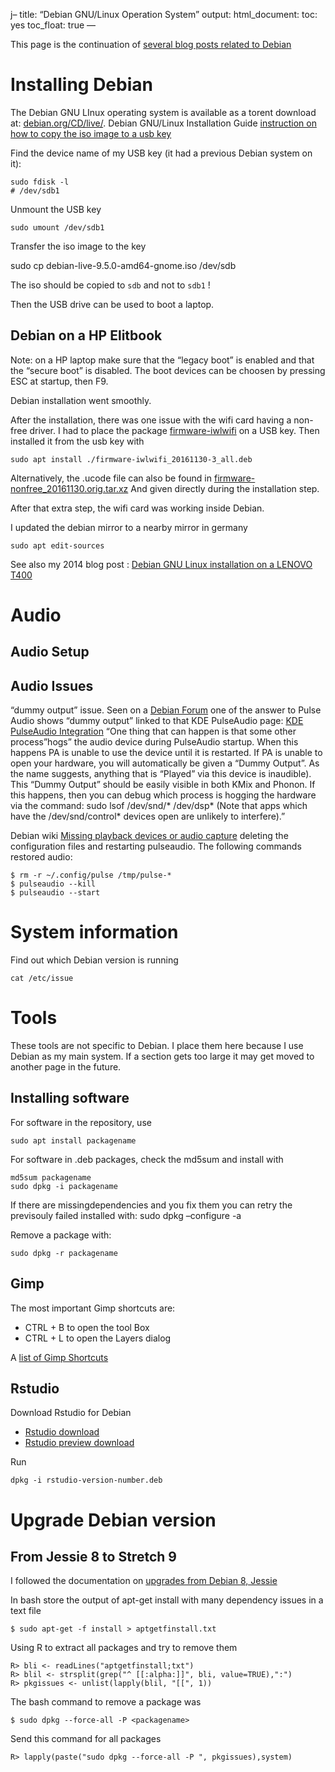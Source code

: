 j--
title: "Debian GNU/Linux Operation System"
output: 
  html_document: 
    toc: yes
    toc_float: true
---

This page is the continuation of 
[several blog posts related to Debian](https://paulremote.blogspot.fr/search/label/Debian)

# Installing Debian 

The Debian GNU LInux operating system is available as a torent download at: 
[debian.org/CD/live/](https://www.debian.org/CD/live/).
Debian GNU/Linux Installation Guide 
[instruction on how to copy the iso image to a usb key](https://www.debian.org/releases/stable/amd64/ch04s03.html.en) 

Find the device name of my USB key (it had a previous Debian system on it):

    sudo fdisk -l
    # /dev/sdb1 

Unmount the USB key

    sudo umount /dev/sdb1

Transfer the iso image to the key

   sudo cp debian-live-9.5.0-amd64-gnome.iso /dev/sdb

The iso should be copied to `sdb` and not to `sdb1` !

Then the USB drive can be used to boot a laptop. 


## Debian on a HP Elitbook
Note: on a HP laptop make sure that the "legacy boot" is enabled 
and that the "secure boot" is disabled.
The boot devices can be choosen by pressing ESC at startup, then F9.

Debian installation went smoothly. 

After the installation, 
there was one issue with the wifi card having a non-free driver.
I had to place the package 
[firmware-iwlwifi](https://packages.debian.org/stretch/firmware-iwlwifi)
on a USB key. Then installed it from the usb key with 

    sudo apt install ./firmware-iwlwifi_20161130-3_all.deb

Alternatively, the .ucode file can also be found in 
[firmware-nonfree_20161130.orig.tar.xz](http://http.debian.net/debian/pool/non-free/f/firmware-nonfree/firmware-nonfree_20161130.orig.tar.xz)
And given directly during the installation step.

After that extra step, the wifi card was working inside Debian.

I updated the debian mirror to a nearby mirror in germany

    sudo apt edit-sources

See also my 2014 blog post :
[Debian GNU Linux installation on a LENOVO T400](https://paulremote.blogspot.com/2014/05/debian-gnu-linux-installation.html)


# Audio

## Audio Setup

## Audio Issues
"dummy output" issue.
Seen on a [Debian Forum](http://forums.debian.net/viewtopic.php?f=7&t=104263) one of the answer to 
Pulse Audio shows "dummy output" linked to that KDE PulseAudio page:
[KDE PulseAudio Integration](https://www.freedesktop.org/wiki/Software/PulseAudio/Desktops/KDE/)
"One thing that can happen is that some other process "hogs" the audio device during PulseAudio startup. When this happens PA is unable to use the device until it is restarted. If PA is unable to open your hardware, you will automatically be given a "Dummy Output". As the name suggests, anything that is "Played" via this device is inaudible). This "Dummy Output" should be easily visible in both KMix and Phonon. If this happens, then you can debug which process is hogging the hardware via the command: sudo lsof /dev/snd/* /dev/dsp* (Note that apps which have the /dev/snd/control* devices open are unlikely to interfere)."

Debian wiki [Missing playback devices or audio capture](https://wiki.debian.org/PulseAudio#Missing_playback_devices_or_audio_capture)
deleting the configuration files and restarting pulseaudio. 
The following commands restored audio:

    $ rm -r ~/.config/pulse /tmp/pulse-*
    $ pulseaudio --kill
    $ pulseaudio --start


# System information

Find out which Debian version is running

    cat /etc/issue

# Tools

These tools are not specific to Debian. I place them here because 
I use Debian as my main system. If a section gets too large it may get
moved to another page in the future. 


## Installing software

For software in the repository, use

    sudo apt install packagename

For software in .deb packages, check the md5sum and install with

    md5sum packagename
    sudo dpkg -i packagename

If there are missingdependencies and you fix them you can retry the previsouly failed installed with:
    sudo dpkg --configure -a

Remove a package with:

    sudo dpkg -r packagename

## Gimp

The most important Gimp shortcuts are: 

 * CTRL + B to open the tool Box
 * CTRL + L to open the Layers dialog

A [list of Gimp Shortcuts](http://gimptips.com/articles/gimp-keyboard-shortcuts)


## Rstudio

Download Rstudio for Debian 

 * [Rstudio download](https://www.rstudio.com/products/rstudio/download/preview/)
 * [Rstudio preview download](https://www.rstudio.com/products/rstudio/download/preview/)

Run 

    dpkg -i rstudio-version-number.deb

# Upgrade Debian version

## From Jessie 8 to Stretch 9
I followed the documentation on 
[upgrades from Debian 8, Jessie](https://www.debian.org/releases/stable/amd64/release-notes/ch-upgrading.html)

In bash store the output of apt-get install with many dependency issues in a text file

    $ sudo apt-get -f install > aptgetfinstall.txt

Using R to extract  all packages and try to remove them

    R> bli <- readLines("aptgetfinstall;txt")
    R> blil <- strsplit(grep("^ [[:alpha:]]", bli, value=TRUE),":")
    R> pkgissues <- unlist(lapply(blil, "[[", 1))

The bash command to remove a package was

    $ sudo dpkg --force-all -P <packagename>

Send this command for all packages

    R> lapply(paste("sudo dpkg --force-all -P ", pkgissues),system)




